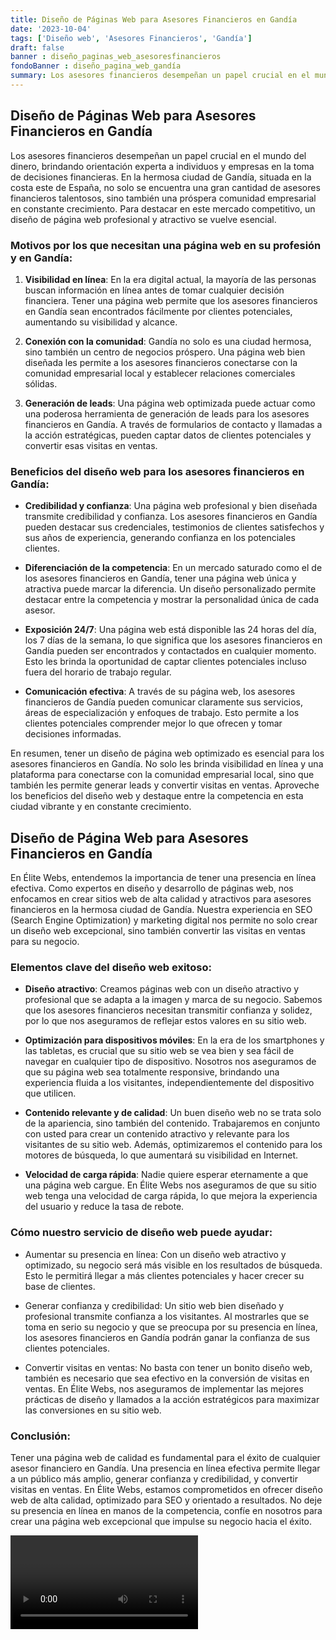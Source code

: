 ```yaml
---
title: Diseño de Páginas Web para Asesores Financieros en Gandía
date: '2023-10-04'
tags: ['Diseño web', 'Asesores Financieros', 'Gandía']
draft: false
banner : diseño_paginas_web_asesoresfinancieros
fondoBanner : diseño_pagina_web_gandía
summary: Los asesores financieros desempeñan un papel crucial en el mundo del dinero, brindando orientación experta a individuos y empresas en la toma de decisiones financieras. En la hermosa ciudad de Gandía, situada en la costa este de España, no solo se encuentra una gran cantidad de asesores financieros talentosos, sino también una próspera comunidad empresarial en constante crecimiento. Para destacar en este mercado competitivo, un diseño de página web profesional y atractivo se vuelve esencial.
---
```


## Diseño de Páginas Web para Asesores Financieros en Gandía

Los asesores financieros desempeñan un papel crucial en el mundo del dinero, brindando orientación experta a individuos y empresas en la toma de decisiones financieras. En la hermosa ciudad de Gandía, situada en la costa este de España, no solo se encuentra una gran cantidad de asesores financieros talentosos, sino también una próspera comunidad empresarial en constante crecimiento. Para destacar en este mercado competitivo, un diseño de página web profesional y atractivo se vuelve esencial.

### Motivos por los que necesitan una página web en su profesión y en Gandía:

1. **Visibilidad en línea**: En la era digital actual, la mayoría de las personas buscan información en línea antes de tomar cualquier decisión financiera. Tener una página web permite que los asesores financieros en Gandía sean encontrados fácilmente por clientes potenciales, aumentando su visibilidad y alcance.

2. **Conexión con la comunidad**: Gandía no solo es una ciudad hermosa, sino también un centro de negocios próspero. Una página web bien diseñada les permite a los asesores financieros conectarse con la comunidad empresarial local y establecer relaciones comerciales sólidas.

3. **Generación de leads**: Una página web optimizada puede actuar como una poderosa herramienta de generación de leads para los asesores financieros en Gandía. A través de formularios de contacto y llamadas a la acción estratégicas, pueden captar datos de clientes potenciales y convertir esas visitas en ventas.

### Beneficios del diseño web para los asesores financieros en Gandía:

- **Credibilidad y confianza**: Una página web profesional y bien diseñada transmite credibilidad y confianza. Los asesores financieros en Gandía pueden destacar sus credenciales, testimonios de clientes satisfechos y sus años de experiencia, generando confianza en los potenciales clientes.

- **Diferenciación de la competencia**: En un mercado saturado como el de los asesores financieros en Gandía, tener una página web única y atractiva puede marcar la diferencia. Un diseño personalizado permite destacar entre la competencia y mostrar la personalidad única de cada asesor.

- **Exposición 24/7**: Una página web está disponible las 24 horas del día, los 7 días de la semana, lo que significa que los asesores financieros en Gandía pueden ser encontrados y contactados en cualquier momento. Esto les brinda la oportunidad de captar clientes potenciales incluso fuera del horario de trabajo regular.

- **Comunicación efectiva**: A través de su página web, los asesores financieros de Gandía pueden comunicar claramente sus servicios, áreas de especialización y enfoques de trabajo. Esto permite a los clientes potenciales comprender mejor lo que ofrecen y tomar decisiones informadas.

En resumen, tener un diseño de página web optimizado es esencial para los asesores financieros en Gandía. No solo les brinda visibilidad en línea y una plataforma para conectarse con la comunidad empresarial local, sino que también les permite generar leads y convertir visitas en ventas. Aproveche los beneficios del diseño web y destaque entre la competencia en esta ciudad vibrante y en constante crecimiento.

<GifSeo />

<Cta />

## Diseño de Página Web para Asesores Financieros en Gandía

En Élite Webs, entendemos la importancia de tener una presencia en línea efectiva. Como expertos en diseño y desarrollo de páginas web, nos enfocamos en crear sitios web de alta calidad y atractivos para asesores financieros en la hermosa ciudad de Gandía. Nuestra experiencia en SEO (Search Engine Optimization) y marketing digital nos permite no solo crear un diseño web excepcional, sino también convertir las visitas en ventas para su negocio.

### Elementos clave del diseño web exitoso:

- **Diseño atractivo**: Creamos páginas web con un diseño atractivo y profesional que se adapta a la imagen y marca de su negocio. Sabemos que los asesores financieros necesitan transmitir confianza y solidez, por lo que nos aseguramos de reflejar estos valores en su sitio web.

- **Optimización para dispositivos móviles**: En la era de los smartphones y las tabletas, es crucial que su sitio web se vea bien y sea fácil de navegar en cualquier tipo de dispositivo. Nosotros nos aseguramos de que su página web sea totalmente responsive, brindando una experiencia fluida a los visitantes, independientemente del dispositivo que utilicen.

- **Contenido relevante y de calidad**: Un buen diseño web no se trata solo de la apariencia, sino también del contenido. Trabajaremos en conjunto con usted para crear un contenido atractivo y relevante para los visitantes de su sitio web. Además, optimizaremos el contenido para los motores de búsqueda, lo que aumentará su visibilidad en Internet.

- **Velocidad de carga rápida**: Nadie quiere esperar eternamente a que una página web cargue. En Élite Webs nos aseguramos de que su sitio web tenga una velocidad de carga rápida, lo que mejora la experiencia del usuario y reduce la tasa de rebote.

### Cómo nuestro servicio de diseño web puede ayudar:

- Aumentar su presencia en línea: Con un diseño web atractivo y optimizado, su negocio será más visible en los resultados de búsqueda. Esto le permitirá llegar a más clientes potenciales y hacer crecer su base de clientes.

- Generar confianza y credibilidad: Un sitio web bien diseñado y profesional transmite confianza a los visitantes. Al mostrarles que se toma en serio su negocio y que se preocupa por su presencia en línea, los asesores financieros en Gandía podrán ganar la confianza de sus clientes potenciales.

- Convertir visitas en ventas: No basta con tener un bonito diseño web, también es necesario que sea efectivo en la conversión de visitas en ventas. En Élite Webs, nos aseguramos de implementar las mejores prácticas de diseño y llamados a la acción estratégicos para maximizar las conversiones en su sitio web.

### Conclusión:

Tener una página web de calidad es fundamental para el éxito de cualquier asesor financiero en Gandía. Una presencia en línea efectiva permite llegar a un público más amplio, generar confianza y credibilidad, y convertir visitas en ventas. En Élite Webs, estamos comprometidos en ofrecer diseño web de alta calidad, optimizado para SEO y orientado a resultados. No deje su presencia en línea en manos de la competencia, confíe en nosotros para crear una página web excepcional que impulse su negocio hacia el éxito.

<Video />

<CtaBot job='Asesores Financieros' city='Gandía'/>

<Gmaps query='Gandía+españa+maps' />